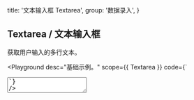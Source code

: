 
  title: '文本输入框 Textarea',
  group: '数据录入',
}

## Textarea / 文本输入框

获取用户输入的多行文本。

<Playground
  desc="基础示例。"
  scope={{ Textarea }}
  code={`
<Textarea placeholder="请输入一段描述。" />
`}
/>

<Playground
  title="禁用"
  desc="禁用文本框所有交互。"
  scope={{ Textarea }}
  code={`
<Textarea width="100%" disabled placeholder="CSS（层叠样式表）用于设置和布置网页 - 例如，更改内容的字体，颜色，大小和间距，将其拆分为多个列，或添加动画和其他装饰功能。" />
`}
/>

<Playground
  title="状态"
  desc="通过色彩区分不同的状态"
  scope={{ Textarea, Spacer }}
  code={`
<>
  <Textarea status="success" height="65px" value="成功" />
  <Spacer w={.5} inline />
  <Textarea status="secondary" height="65px" value="次要的" />
  <Spacer h={.5} />
  <Textarea status="warning" height="65px" value="警告" />
  <Spacer w={.5} inline />
  <Textarea status="error" height="65px" value="错误" />
</>
`}
/>

<Playground
  title="事件"
  desc="捕获文本框的输入事件"
  scope={{ Textarea, useState }}
  code={`
() => {
  const [value, setValue] = useState()
  const handler = (e) => {
    setValue(e.target.value)
    console.log(e.target.value)
  }
  return (
    <Textarea width="100%"
     value={value}
     onChange={handler}
     placeholder="CSS（层叠样式表）用于设置和布置网页 - 例如，更改内容的字体，颜色，大小和间距，将其拆分为多个列，或添加动画和其他装饰功能。" />
  )
}
`}
/>

<Playground
  title={
    <>
      与&nbsp;<Code>useInput</Code>&nbsp;组合
    </>
  }
  desc="通过 `hooks` 以更简单的方式驱动文本框。"
  scope={{ Textarea, useInput, Button, Spacer }}
  code={`
() => {
  const { setState, reset, bindings } = useInput('CSS（层叠样式表）用于设置和布置网页 - 例如，更改内容的字体，颜色，大小和间距，将其拆分为多个列，或添加动画和其他装饰功能。')
  return (
    <>
      <Textarea width="100%" {...bindings}/>
      <Spacer h={.5} />
      <Button auto type="secondary" scale={1/3} onClick={() => setState(Math.random().toString(32))}>设置随机文本</Button>
      <Spacer h={.5} />
      <Button auto scale={1/3} onClick={() => reset()}>重置文本</Button>
    </>
  )
}
`}
/>

<Playground
  title="命令式 API"
  desc="使用非受控方式更新组件。"
  scope={{ Textarea, Spacer, Button }}
  code={`
() => {
  const ref = React.useRef(null)
  const setChange = () => {
    ref && (ref.current.value = Math.random().toString(32))
  }
  return (
    <>
      <Textarea initialValue="Hello" onChange={e => console.log(e.target.value)} ref={ref} />
      <Spacer h={.5} />
      <Button auto type="secondary" scale={1/3}
        onClick={setChange}>设置值</Button>
    </>
  )
}
`}
/>

<Attributes edit="/pages/zh-cn/components/textarea.mdx">
<Attributes.Title alias="Input.Textarea">Textarea.Props</Attributes.Title>

| 属性             | 描述               | 类型                             | 推荐值                           | 默认      |
| ---------------- | ------------------ | -------------------------------- | -------------------------------- | --------- |
| **value**        | 设置文本框的值     | `string`                         | -                                | -         |
| **initialValue** | 文本框的初始值     | `string`                         | -                                | -         |
| **placeholder**  | 占位文本           | `string`                         | -                                | -         |
| **status**       | 文本框当前状态     | `TextareaTypes`                  | [TextareaTypes](#textareatypes)  | `default` |
| **readOnly**     | 是否以只读方式显示 | `boolean`                        | -                                | `false`   |
| **disabled**     | 是否禁用文本框     | `boolean`                        | -                                | `false`   |
| **onChange**     | 文本变化事件       | `(e: React.ChangeEvent) => void` | -                                | -         |
| **resize**       | CSS 属性           | `CSSResize`                      | [CSSResize](#cssresize)          | `none`    |
| ...              | 原生属性           | `TextareaHTMLAttributes`         | `'form', 'id', 'className', ...` | -         |

<Attributes.Title>useInput</Attributes.Title>

```ts
type useInput = (initialValue: string) => {
  state: string
  setState: Dispatch<SetStateAction<string>>
  currentRef: MutableRefObject<string>
  reset: () => void
  bindings: {
    value: string
    onChange: (event: React.ChangeEvent<HTMLInputElement>) => void
  }
}
```

<Attributes.Title>TextareaTypes</Attributes.Title>

```ts
type TextareaTypes = 'default' | 'secondary' | 'success' | 'warning' | 'error'
```

<Attributes.Title>CSSResize</Attributes.Title>

```ts
type CSSResize = 'none' | 'both' | 'horizontal' | 'vertical' | 'initial' | 'inherit'
```

</Attributes>

